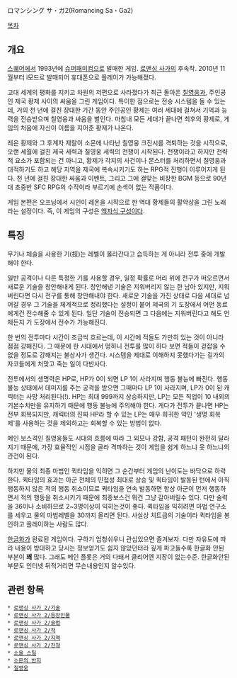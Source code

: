 ロマンシング サ・ガ2(Romancing Sa・Ga2)

[[목차]]
== 개요 ==
[[스퀘어]]에서 1993년에 [[슈퍼패미컴]]으로 발매한 게임. [[로맨싱 사가]]의 후속작. 2010년 11월부터 i모드로 발매되어 휴대폰으로 플레이가 가능해졌다.

고대 세계의 평화를 지키고 차원의 저편으로 사라졌다가 최근 돌아온 [[칠영웅]]과, 주인공인 제국 황제 사이의 싸움을 그린 게임이다. 특이한 점으로는 전승 시스템을 들 수 있는데, 거의 천 년에 걸친 장대한 기간 동안 주인공인 황제는 여러 세대에 걸쳐서 기억과 능력을 전승받으며 칠영웅과 싸움을 벌인다. 마침내 모든 세대가 끝나면 최후의 황제로, 게임의 처음에 자신이 이름을 지어준 황제가 나온다.

레온 황제와 그 후계자 제랄이 소몬에 나타난 칠영웅 크진시를 격퇴하는 것을 시작으로, 오랜 세월에 걸친 제국 세력과 칠영웅 세력의 전쟁이 시작된다. 전쟁이라고 하지만 전략적 요소가 포함되는 건 아니고, 황제가 각지의 사건이나 몬스터를 처리하면서 칠영웅과 대적하기도 하고 해당 지역을 제국에 복속시키기도 하는 RPG적 진행이 이루어지게 된다. 천 년에 걸친 장대한 싸움과 이벤트, 그리고 그에 걸맞는 비장한 BGM 등으로 90년대 초중반 SFC RPG의 수작이라 부르기에 손색이 없는 작품이다. 

게임 본편은 오프닝에서 시인이 레온을 시작으로 한 역대 황제들의 활약상을 그린 노래라는 설정이다. 즉, 이 게임의 구성은 [[액자식 구성]]이다.

== 특징 ==
무기나 체술을 사용한 기(技)는 레벨이 올라간다고 습득하는 게 아니라 전투 중에 개발해야 한다.

일반 공격이나 다른 특정한 기를 사용할 경우, 일정 확률로 머리 위에 전구가 떠오르면서 새로운 기술을 창안해내게 된다. 창안해낸 기술은 지워버리지 않는 한 남아 있지만, 지워버린다면 다시 전구를 통해 창안해내야 한다. 새로운 기술을 가진 상태로 다음 세대로 넘어갈 경우 그 기술을 체계적으로 정리했다는 설정이 붙어 제국의 기 도장에서 어떤 동료에게건 전수해줄 수 있게 된다. 일단 기술이 전승되면 그 다음에는 지워버린다고 해도 언제든지 기 도장에서 전수가 가능해진다. 

한 번의 전투마다 시간이 조금씩 흐르는데, 이 시간에 적들도 가만히 있는 것이 아니라 점점 강해진다. 그 때문에 한 시대에서 멍하니 전투를 많이 하다 보면 적들이 걷잡을 수 없을 정도로 강해지는 불상사가 생긴다. 시스템을 제대로 이해하지 못했다가는 길가의 자코들에게 처맞고 죽는 일이 다반사다.

전투에서의 생명력은 HP로, HP가 0이 되면 LP 1이 사라지며 행동 불능에 빠진다. 행동 불능 상태에서 데미지를 주는 공격을 받으면 그때마다 LP 1이 사라지며, LP가 0이 된 캐릭터는 사망 처리된다(!). HP는 최대 999까지 상승하지만, LP는 모든 직업이 10 내외의 기본수치만을 유지하기 때문에 행동 불능에 주의해야 한다. 게다가 전투가 끝나면 HP는 전부 회복되지만, 캐릭터의 진짜 HP라 할 수 있는 LP는 매우 희귀한 약인 '생명 회복제'를 사용하는 것을 제외하고는 회복할 수 있는 방법이 없다. 

메인 보스격인 칠영웅들도 시대의 흐름에 따라 그 외모나 강함, 공격 패턴이 완전히 달라지기 때문에, 가장 효율적인 시점을 골라 격파하는 것이 게임을 쉽게 하느냐 못 하느냐의 관건이 된다.

하지만 물의 최종 마법인 퀵타임을 익히면 그 순간부터 게임의 난이도는 바닥으로 하락한다. 퀵타임의 효과는 아군 전체의 민첩성 최대로 상승 및 퀵타임이 발동된 턴에서 아직 행동하지 않은 적의 행동 취소이므로 퀵타임을 연속 발동하면 항상 아군이 먼저 행동하면서 적의 행동을 취소시키기 때문에 최종보스건 뭐건 그냥 갈아버릴수 있다. 다만 술력을 36이나 소비하므로 2~3명이상이 익히는것이 좋다. 퀵타임을 익히려면 마법 연구소를 세우고 물의 마법레벨을 30까지 올리면 된다. 사실상 치트급의 기술이라 퀵타임을 봉인하고 플레이하는 사람도 많다.

[[한글화]]가 완료된 게임이다. 구하기 엄청쉬우니 관심있으면 즐겨보자. 다만 자유도에 따라 내용이 방대하고 당시는 정보얻기도 쉽지 않았던터라 깊게 파고들수록 한글화 안된 부분이 '''꽤''' 많다. 그래도 메인 플롯은 거의 다돼서 클리어엔 지장이 없는수준. 한글화안된 부분도 인터넷 뒤적거리면 무슨내용인지 알수있다.

== 관련 항목 ==
 * [[로맨싱 사가 2/기술]]
 * [[로맨싱 사가 2/등장인물]]
 * [[로맨싱 사가 2/술법]]
 * [[로맨싱 사가 2/적]]
 * [[로맨싱 사가 2/지역]]
 * [[로맨싱 사가 2/진형]]
 * [[소울 스틸]]
 * [[소몬의 반지]]
 * [[칠영웅]]
